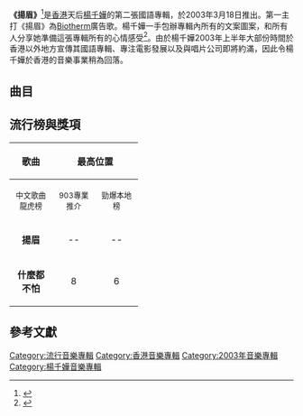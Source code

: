 {{Infobox Album | <!-- See Wikipedia:WikiProject_Albums -->
| Name        = 揚眉
| Type        = [[專輯|專輯]]
| Artist      = [[楊千嬅|楊千嬅]]
| Cover       = 
| Released    = 2003年3月18日 ([[香港|香港]])
| Recorded    = 
| Genre       = [[國語流行音樂|國語流行音樂]]
| Length      = 35:00
| Label       = {{flagicon|HK}} [[新藝寶唱片|新藝寶唱片]]<br />{{flagicon|Taiwan}} [[上華唱片|上華唱片]]<br />{{flagicon|SIN}}{{flagicon|MAL}} [[環球唱片|環球唱片]]
| Producer    = 
| 
| 
| Last album  = [[Miriam's_Music_Box|Miriam's Music Box]]<br />(2002)
| This album  = '''揚眉'''<br />(2003)
| Next album  = [[Make_Up_(楊千嬅專輯)|Make Up]]<br />(2003)
}}

'''《揚眉》'''<ref>{{cite web|title=揚眉|url=https://www.yesasia.com/global/%E6%8F%9A%E7%9C%89/1002527079-0-0-0-zh_TW/info.html|website=yesasia|accessdate=2003-03-18|archive-date=2019-08-09|archive-url=https://web.archive.org/web/20190809190820/https://www.yesasia.com/global/%E6%8F%9A%E7%9C%89/1002527079-0-0-0-zh_TW/info.html|dead-url=no}}</ref>是[[香港|香港]]天后[[楊千嬅|楊千嬅]]的第二張國語專輯，於2003年3月18日推出。第一主打《揚眉》為[[Biotherm|Biotherm]]廣告歌。楊千嬅一手包辦專輯內所有的文案圖案，和所有人分享她準備這張專輯所有的心情感受<ref>{{Cite web |url=http://www.iwant-radio.com/showinformation.php?sisn=8131&stime=2003&smonth=&act=1&ln=big |title=存档副本 |access-date=2017-10-17 |archive-date=2019-08-10 |archive-url=https://web.archive.org/web/20190810213020/http://www.iwant-radio.com/showinformation.php?sisn=8131&stime=2003&smonth=&act=1&ln=big |dead-url=no }}</ref>。由於楊千嬅2003年上半年大部份時間於香港以外地方宣傳其國語專輯、專注電影發展以及與唱片公司即將約滿，因此令楊千嬅於香港的音樂事業稍為回落。

==曲目==
{{Tracklist
| collapsed = 
| headline = 
| font_size = 
| total_length = 35:00

| all_writing = 
| all_music = 
| all_lyrics = 
| all_arranger = 
| all_producer = 
| all_note = 

| extra_column =

| title1 = 揚眉
| note1 = 
| longnote1 = '''第一主打'''

'''翻唱自[[李心潔|李心潔]]《这么爱你》<br>[[Biotherm|Biotherm]]廣告歌'''
| music1 = {{link-ko|申東禹|신동우}}（{{lang|ko|신동우}}）
| lyrics1 = [[林夕|林夕]]
| arranger1 = [[Cha_Ho_Young|Cha Ho Young]]
| producer1 = [[馬毓芬|馬毓芬]]
| extra1 = 
| length1 = 3:16

| title2 = 什麼都不怕
| note2 = 
| longnote2 = '''第二主打'''
| music2 = {{link-ko|康炫民|강현민}}（{{lang|ko|강현민}}）
| lyrics2 = 林夕
| arranger2 = Cha Ho Young
| producer2 = 馬毓芬
| extra2 = 
| length2 = 3:20

| title3 = 我愛壞人
| note3 = 
| longnote3 = '''第三主打''' 
| music3 = [[張捷惟|張捷惟]]
| lyrics3 = 林夕
| arranger3 = [[Martin_Tang|Martin Tang]]
| producer3 = 馬毓芬
| extra3 = 
| length3 = 4:24

| title4 = 讓我重新愛上你
| note4 = 
| longnote4 = '''第四主打'''
| music4 = [[陳小霞|陳小霞]]
| lyrics4 = 林夕
| arranger4 = [[黃中岳|黃中岳]]
| producer4 = [[陳建寧|陳建寧]]
| extra4 = 
| length4 = 3:54

| title5 = 小島
| note5 = 
| longnote5 = 
| music5 = [[陳韋伶|陳韋伶]](aka 木蘭號)  
| lyrics5 = 陳韋伶(aka 木蘭號) 
| arranger5 = 陳韋伶(aka 木蘭號) 
| producer5 = 陳韋伶(aka 木蘭號) 
| extra5 = 
| length5 = 3:13

| title6 = 望遠鏡
| note6 = 
| longnote6 = 
| music6 = [[周金亮|周金亮]]
| lyrics6 = 陳韋伶(aka 木蘭號) 
| arranger6 = [[林於賢|林於賢]]
| producer6 = [[陳子鴻|陳子鴻]]
| extra6 = 
| length6 = 4:23

| title7 = 因為愛上了
| note7 = 
| longnote7 = 
| music7 = [[蕭賀碩|蕭賀碩]]
| lyrics7 = [[徐世珍|徐世珍]]
| arranger7 = [[Terence_Teo|Terence Teo]]
| producer7 = [[李偉菘|李偉菘]]
| extra7 = 
| length7 = 4:46

| title8 = 咖啡因
| note8 = 
| longnote8 = 
| music8 = [[Lene_Dissing|Lene Dissing]]<br>[[John_Gordon|John Gordon]]
| lyrics8 = 陳韋伶(aka 木蘭號) 
| arranger8 = [[吳慶隆|吳慶隆]]
| producer8 = 陳建寧
| extra8 = 
| length8 = 3:44

| title9 = 我猜你不會
| note9 = 
| longnote9 = 
| music9 = 吳慶隆
| lyrics9 = 林夕
| arranger9 = Terence Teo
| producer9 = 李偉菘
| extra9 = 
| length9 = 3:38

| title10 = 我很好
| note10 = 
| longnote10 = 
| music10 = [[C.Y._Kong|C.Y. Kong]]
| lyrics10 = [[李焯雄|李焯雄]]
| arranger10 = C.Y. Kong
| producer10 = 李偉菘
| extra10 = 
| length10 = 3:50
}}

== 流行榜與獎項 ==

{| class="wikitable"
|- bgcolor="#CCCCCC"
!align="center" rowspan="2" | 歌曲
!align="center" colspan="4" | 最高位置
!align="center" rowspan="2" | 獎項
|- bgcolor="#FFFFFF"
! width="60"|<small>中文歌曲龍虎榜</small>
! width="60"|<small>903專業推介</small>
! width="60"|<small>勁爆本地榜</small>
! width="60"|<small>勁歌金榜</small>
|- 

| align="center"|'''揚眉''' || align="center"|-- || align="center"|-- || align="center"|-- || align="center"|-- || align="center"|<small>TVB 8金曲榜極品推介歌曲獎</small>
|- 
| align="center"|'''什麼都不怕'''|| align="center"|8|| align="center"|6 || align="center"|6 || align="center"|6 || align="center"|<span style="font-size:smaller;">勁歌金曲第二季季選最受歡迎國語歌<br />新城國語力歌曲<br />十大勁歌金曲最受歡迎國語歌曲銀獎<br />TVB 8金曲榜金曲獎</span>
|}

== 參考文獻 ==
{{Reflist|2}}


{{楊千嬅}}
{{楊千嬅歌曲}}

[[Category:流行音樂專輯|Category:流行音樂專輯]]
[[Category:香港音樂專輯|Category:香港音樂專輯]]
[[Category:2003年音樂專輯|Category:2003年音樂專輯]]
[[Category:楊千嬅音樂專輯|Category:楊千嬅音樂專輯]]
